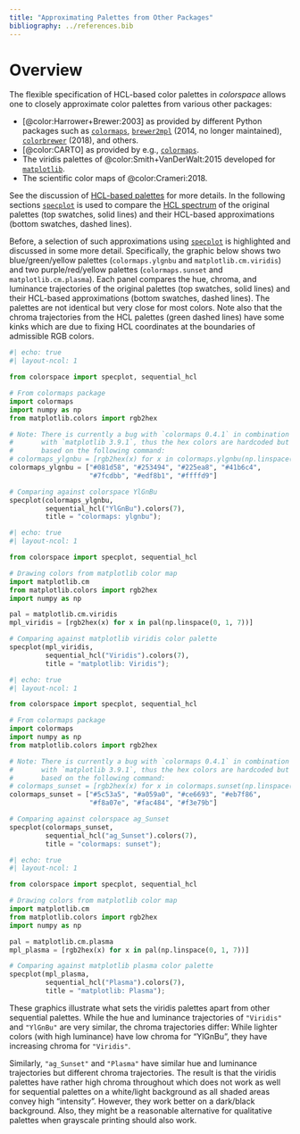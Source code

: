 ```yaml
---
title: "Approximating Palettes from Other Packages"
bibliography: ../references.bib
---
```



# Overview

The flexible specification of HCL-based color palettes in _colorspace_ allows one
to closely approximate color palettes from various other packages:

* [@color:Harrower+Brewer:2003] as provided by different Python packages such as
    [`colormaps`](https://pypi.org/project/colormaps/),
    [`brewer2mpl`](https://pypi.org/project/brewer2mpl/)
      (2014, no longer maintained),
    [`colorbrewer`](https://pypi.org/project/colorbrewer/) (2018),
    and others.
* [@color:CARTO] as provided by e.g., 
    [`colormaps`](https://pypi.org/project/colormaps/).
* The viridis palettes of @color:Smith+VanDerWalt:2015 developed for
    [`matplotlib`](https://matplotlib.org/).
* The scientific color maps of @color:Crameri:2018.

See the discussion of [HCL-based palettes](/articles/hcl_palettes.qmd) for more
details. In the following sections [`specplot`](/man/colorspace.specplot.specplot.qmd)
is used to compare the
[HCL spectrum](/articles/palette_visualization.html#hcl-and-rgb-spectrum)
of the original palettes (top swatches, solid lines) and their
HCL-based approximations (bottom swatches, dashed lines).

Before, a selection of such approximations using
[`specplot`](/man/colorspace.specplot.specplot.qmd) is highlighted and
discussed in some more detail.
Specifically, the graphic below shows two blue/green/yellow palettes
(`colormaps.ylgnbu` and `matplotlib.cm.viridis`) and two
purple/red/yellow palettes (`colormaps.sunset` and `matplotlib.cm.plasma`).
Each panel compares the hue, chroma, and luminance
trajectories of the original palettes (top swatches, solid lines) and their
HCL-based approximations (bottom swatches, dashed lines). The palettes are not
identical but very close for most colors. Note also that the chroma
trajectories from the HCL palettes (green dashed lines) have some kinks which
are due to fixing HCL coordinates at the boundaries of admissible RGB colors.



```python
#| echo: true
#| layout-ncol: 1

from colorspace import specplot, sequential_hcl

# From colormaps package
import colormaps
import numpy as np
from matplotlib.colors import rgb2hex

# Note: There is currently a bug with `colormaps 0.4.1` in combination
#       with `matplotlib 3.9.1`, thus the hex colors are hardcoded but
#       based on the following command:
# colormaps_ylgnbu = [rgb2hex(x) for x in colormaps.ylgnbu(np.linspace(1, 0, 7))]
colormaps_ylgnbu = ["#081d58", "#253494", "#225ea8", "#41b6c4",
                    "#7fcdbb", "#edf8b1", "#ffffd9"]

# Comparing against colorspace YlGnBu
specplot(colormaps_ylgnbu,
         sequential_hcl("YlGnBu").colors(7),
         title = "colormaps: ylgnbu");
```

```python
#| echo: true
#| layout-ncol: 1

from colorspace import specplot, sequential_hcl

# Drawing colors from matplotlib color map
import matplotlib.cm
from matplotlib.colors import rgb2hex
import numpy as np

pal = matplotlib.cm.viridis
mpl_viridis = [rgb2hex(x) for x in pal(np.linspace(0, 1, 7))]

# Comparing against matplotlib viridis color palette
specplot(mpl_viridis,
         sequential_hcl("Viridis").colors(7),
         title = "matplotlib: Viridis");
```

```python
#| echo: true
#| layout-ncol: 1

from colorspace import specplot, sequential_hcl

# From colormaps package
import colormaps
import numpy as np
from matplotlib.colors import rgb2hex

# Note: There is currently a bug with `colormaps 0.4.1` in combination
#       with `matplotlib 3.9.1`, thus the hex colors are hardcoded but
#       based on the following command:
# colormaps_sunset = [rgb2hex(x) for x in colormaps.sunset(np.linspace(1, 0, 7))]
colormaps_sunset = ["#5c53a5", "#a059a0", "#ce6693", "#eb7f86",
                    "#f8a07e", "#fac484", "#f3e79b"]

# Comparing against colorspace ag_Sunset
specplot(colormaps_sunset,
         sequential_hcl("ag_Sunset").colors(7),
         title = "colormaps: sunset");
```


```python
#| echo: true
#| layout-ncol: 1

from colorspace import specplot, sequential_hcl

# Drawing colors from matplotlib color map
import matplotlib.cm
from matplotlib.colors import rgb2hex
import numpy as np

pal = matplotlib.cm.plasma
mpl_plasma = [rgb2hex(x) for x in pal(np.linspace(0, 1, 7))]

# Comparing against matplotlib plasma color palette
specplot(mpl_plasma,
         sequential_hcl("Plasma").colors(7),
         title = "matplotlib: Plasma");
```
             

These graphics illustrate what sets the viridis palettes apart from other
sequential palettes. While the hue and luminance trajectories of `"Viridis"` and
`"YlGnBu"` are very similar, the chroma trajectories differ: While lighter colors
(with high luminance) have low chroma for "YlGnBu", they have increasing chroma
for `"Viridis"`.

Similarly, `"ag_Sunset"` and `"Plasma"` have similar hue and
luminance trajectories but different chroma trajectories. The result is that
the viridis palettes have rather high chroma throughout which does not work as
well for sequential palettes on a white/light background as all shaded areas
convey high "intensity". However, they work better on a dark/black background.
Also, they might be a reasonable alternative for qualitative palettes when
grayscale printing should also work.



